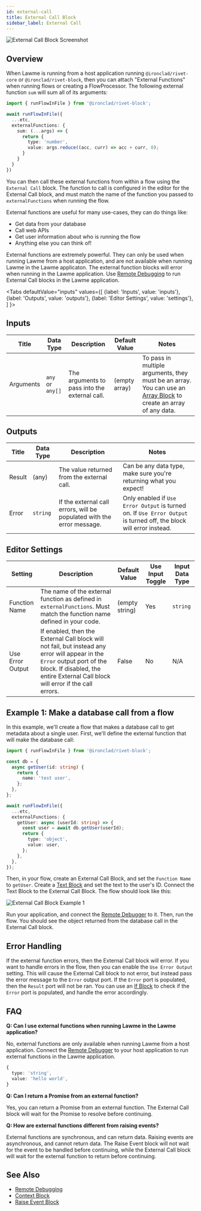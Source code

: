 ```yaml
---
id: external-call
title: External Call Block
sidebar_label: External Call
---
```



![External Call Block Screenshot](./assets/external-call-block.png)

## Overview

When Lawme is running from a host application running `@ironclad/rivet-core` or `@ironclad/rivet-block`, then you can attach "External Functions" when running flows or creating a FlowProcessor. The following external function `sum` will sum all of its arguments:

```ts
import { runFlowInFile } from '@ironclad/rivet-block';

await runFlowInFile({
  ...etc,
  externalFunctions: {
    sum: (...args) => {
      return {
        type: 'number',
        value: args.reduce((acc, curr) => acc + curr, 0);
      }
    }
  }
})
```

You can then call these external functions from within a flow using the `External Call` block. The function to call is configured in the editor for the External Call block, and must match the name of the function you passed to `externalFunctions` when running the flow.

External functions are useful for many use-cases, they can do things like:

- Get data from your database
- Call web APIs
- Get user information about who is running the flow
- Anything else you can think of!

External functions are extremely powerful. They can only be used when running Lawme from a host application, and are not available when running Lawme in the Lawme applicaton. The external function blocks will error when running in the Lawme application. Use [Remote Debugging](../user-guide/workflow/remote-debugging.md) to run External Call blocks in the Lawme application.

<Tabs
  defaultValue="inputs"
  values={[
    {label: 'Inputs', value: 'inputs'},
    {label: 'Outputs', value: 'outputs'},
    {label: 'Editor Settings', value: 'settings'},
  ]
}>

<TabItem value="inputs">

## Inputs

| Title     | Data Type        | Description                                   | Default Value | Notes                                                                                                                          |
| --------- | ---------------- | --------------------------------------------- | ------------- | ------------------------------------------------------------------------------------------------------------------------------ |
| Arguments | `any` or `any[]` | The arguments to pass into the external call. | (empty array) | To pass in multiple arguments, they must be an array. You can use an [Array Block](./array.mdx) to create an array of any data. |

</TabItem>

<TabItem value="outputs">

## Outputs

| Title  | Data Type | Description                                                            | Notes                                                                                                              |
| ------ | --------- | ---------------------------------------------------------------------- | ------------------------------------------------------------------------------------------------------------------ |
| Result | (any)     | The value returned from the external call.                             | Can be any data type, make sure you're returning what you expect!                                                  |
| Error  | `string`  | If the external call errors, will be populated with the error message. | Only enabled if `Use Error Output` is turned on. If `Use Error Output` is turned off, the block will error instead. |

</TabItem>

<TabItem value="settings">

## Editor Settings

| Setting          | Description                                                                                                                                                                                                | Default Value  | Use Input Toggle | Input Data Type |
| ---------------- | ---------------------------------------------------------------------------------------------------------------------------------------------------------------------------------------------------------- | -------------- | ---------------- | --------------- |
| Function Name    | The name of the external function as defined in `externalFunctions`. Must match the function name defined in your code.                                                                                    | (empty string) | Yes              | `string`        |
| Use Error Output | If enabled, then the External Call block will not fail, but instead any error will appear in the `Error` output port of the block. If disabled, the entire External Call block will error if the call errors. | False          | No               | N/A             |

</TabItem>

</Tabs>

## Example 1: Make a database call from a flow

In this example, we'll create a flow that makes a database call to get metadata about a single user. First, we'll define the external function that will make the database call:

```ts
import { runFlowInFile } from '@ironclad/rivet-block';

const db = {
  async getUser(id: string) {
    return {
      name: 'test user',
    };
  },
};

await runFlowInFile({
  ...etc,
  externalFunctions: {
    getUser: async (userId: string) => {
      const user = await db.getUser(userId);
      return {
        type: 'object',
        value: user,
      };
    },
  },
});
```

Then, in your flow, create an External Call Block, and set the `Function Name` to `getUser`. Create a [Text Block](./text.mdx) and set the text to the user's ID. Connect the Text Block to the External Call Block. The flow should look like this:

![External Call Block Example 1](./assets/external-call-block-example-01.png)

Run your application, and connect the [Remote Debugger](../user-guide/workflow/remote-debugging.md) to it. Then, run the flow. You should see the object returned from the database call in the External Call block.

## Error Handling

If the external function errors, then the External Call block will error. If you want to handle errors in the flow, then you can enable the `Use Error Output` setting. This will cause the External Call block to not error, but instead pass the error message to the `Error` output port. If the `Error` port is populated, then the `Result` port will not be ran. You can use an [If Block](./if.mdx) to check if the `Error` port is populated, and handle the error accordingly.

## FAQ

**Q: Can I use external functions when running Lawme in the Lawme application?**

No, external functions are only available when running Lawme from a host application. Connect the [Remote Debugger](../user-guide/workflow/remote-debugging.md) to your host application to run external functions in the Lawme application.

```ts
{
  type: 'string',
  value: 'hello world',
}
```

**Q: Can I return a Promise from an external function?**

Yes, you can return a Promise from an external function. The External Call block will wait for the Promise to resolve before continuing.

**Q: How are external functions different from raising events?**

External functions are synchronous, and can return data. Raising events are asynchronous, and cannot return data. The Raise Event block will not wait for the event to be handled before continuing, while the External Call block will wait for the external function to return before continuing.

## See Also

- [Remote Debugging](../user-guide/workflow/remote-debugging.md)
- [Context Block](./context.mdx)
- [Raise Event Block](./raise-event.mdx)
